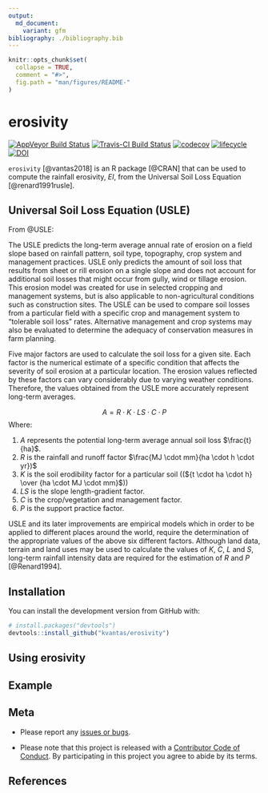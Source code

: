 ```yaml
---
output:
  md_document:
    variant: gfm
bibliography: ./bibliography.bib
---
```


<!-- README.md is generated from README.Rmd. Please edit that file -->

```r
knitr::opts_chunk$set(
  collapse = TRUE,
  comment = "#>",
  fig.path = "man/figures/README-"
)
```

# erosivity

[![AppVeyor Build Status](https://ci.appveyor.com/api/projects/status/github/kvantas/erosivity?branch=master&svg=true)](https://ci.appveyor.com/project/kvantas/erosivity)
[![Travis-CI Build Status](https://travis-ci.org/kvantas/erosivity.svg?branch=master)](https://travis-ci.org/kvantas/erosivity)
[![codecov](https://codecov.io/github/kvantas/erosivity/branch/master/graphs/badge.svg)](https://codecov.io/gh/kvantas/erosivity) 
[![lifecycle](https://img.shields.io/badge/lifecycle-experimental-orange.svg)](https://www.tidyverse.org/lifecycle/#experimental)
[![DOI](https://zenodo.org/badge/118612265.svg)](https://zenodo.org/badge/latestdoi/118612265)


`erosivity` [@vantas2018] is an R package  [@CRAN] that can be used to compute the rainfall erosivity, $EI$, from the Universal Soil Loss Equation [@renard1991rusle].

## Universal Soil Loss Equation (USLE)

From @USLE:

The USLE predicts the long-term average annual rate of erosion on a field slope based on rainfall pattern, soil type, topography, crop system and management practices. USLE only predicts the amount of soil loss that results from sheet or rill erosion on a single slope and does not account for additional soil losses that might occur from gully, wind or tillage erosion. This erosion model was created for use in selected cropping and management systems, but is also applicable to non-agricultural conditions such as construction sites. The USLE can be used to compare soil losses from a particular field with a specific crop and management system to "tolerable soil loss" rates. Alternative management and crop systems may also be evaluated to determine the adequacy of conservation measures in farm planning. 

Five major factors are used to calculate the soil loss for a given site. Each factor is the numerical estimate of a specific condition that affects the severity of soil erosion at a particular location. The erosion values reflected by these factors can vary considerably due to varying weather conditions. Therefore, the values obtained from the USLE more accurately represent long-term averages. 

$$A = R \cdot K \cdot LS \cdot C \cdot P$$
Where: 

 1. $A$ represents the potential long-term average annual soil loss $\frac{t}{ha}$.
 2. $R$ is the rainfall and runoff factor $\frac{MJ \cdot mm}{ha \cdot h \cdot yr})$
 3. $K$ is the soil erodibility factor for a particular soil ((${t \cdot ha \cdot h} \over {ha \cdot MJ \cdot mm}$))
 4. $LS$ is the slope length-gradient factor.
 5. $C$ is the crop/vegetation and management factor.
 6. $P$ is the support practice factor.

USLE and its later improvements are empirical models which in order to be applied to different places around the world, require the determination of the appropriate values of the above six different factors.  Although land data, terrain and land uses may be used to calculate the values of $K$, $C$, $L$ and $S$, long-term rainfall intensity data are required for the estimation of $R$ and $P$ [@Renard1994].

## Installation

You can install the development version from GitHub with:

```r
# install.packages("devtools")
devtools::install_github("kvantas/erosivity")
```

## Using erosivity

## Example

## Meta

* Please report any [issues or bugs](https://github.com/kvantas/erosivity/issues).

* Please note that this project is released with a [Contributor Code of Conduct](CONDUCT.md). By participating in this project you agree to abide by its terms.


## References


